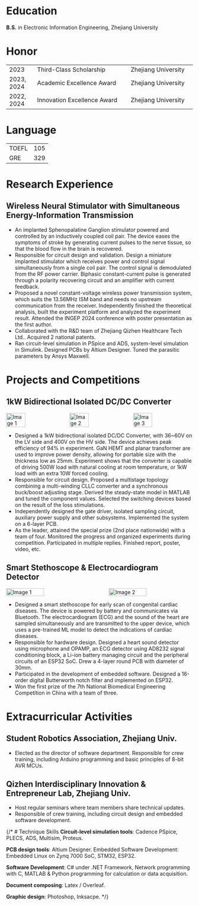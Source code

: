 
# Education
**B.S.** in Electronic Information Engineering, Zhejiang University

# Honor
<table cellpadding="10" cellspacing="0" width="100%" style="font-size: 16px;">
    <tr>
        <td width="15%">2023</td>
        <td>Third-Class Scholarship</td>
        <td>Zhejiang University</td>
    </tr>
    <tr>
        <td>2023, 2024</td>
        <td>Academic Excellence Award</td>
        <td>Zhejiang University</td>
    </tr>
    <tr>
        <td>2022, 2024</td>
        <td>Innovation Excellence Award</td>
        <td>Zhejiang University</td>
    </tr>
</table>

# Language

<table cellpadding="10" cellspacing="0" width="100%" style="font-size: 16px;">
    <tr>
        <td>TOEFL</td>
        <td>105</td>
    </tr>
    <tr>
        <td>GRE</td>
        <td>329</td>
    </tr>
 
</table>

# Research Experience
## Wireless Neural Stimulator with Simultaneous Energy-Information Transmission

- An implanted Sphenopalatine Ganglion stimulator powered and controlled by an inductively coupled coil pair. The device eases the symptoms of stroke by generating current pulses to the nerve tissue, so that the blood flow in the brain is recovered.
- Responsible for circuit design and validation. Design a miniature implanted stimulator which receives power and control signal simultaneously from a single coil pair. The control signal is demodulated from the RF power carrier. Biphasic constant-current pulse is generated through a polarity recovering circuit and an amplifier with current feedback.
- Proposed a novel constant-voltage wireless power transmission system, which suits the 13.56MHz ISM band and needs no upstream communication from the receiver. Independently finished the theoretical analysis, built the experiment platform and analyzed the experiment result. Attended the INGEP 2024 conference with poster presentation as the first author.
- Collaborated with the R&D team of Zhejiang Qizhen Healthcare Tech Ltd.. Acquired 2 national patents.
- Ran circuit-level simulation in PSpice and ADS, system-level simulation in Simulink. Designed PCBs by Altium Designer. Tuned the parasitic parameters by Ansys Maxwell.

# Projects and Competitions
## 1kW Bidirectional Isolated DC/DC Converter

<div style="display: flex; justify-content: space-between;">
    <Image src={MultistageCLLC_1} alt="Image 1" style="height: auto; width: 32%; object-fit: contain;"/>
    <Image src={MultistageCLLC_2} alt="Image 2" style="height: auto; width: 32%; object-fit: contain;"/>
    <Image src={MultistageCLLC_3} alt="Image 3" style="height: auto; width: 32%; object-fit: contain;"/>
</div>

- Designed a 1kW bidirectional isolated DC/DC Converter, with 36~60V on the LV side and 400V on the HV side. The device achieves peak efficiency of 94% in experiment. GaN HEMT and planar transformer are used to improve power density, allowing for portable size with the thickness low as 25mm. Experiment shows that the converter is capable of driving 500W load with natural cooling at room temperature, or 1kW load with an extra 10W forced cooling.
- Responsible for circuit design. Proposed a multistage topology combining a multi-winding CLLC converter and a synchronous buck/boost adjusting stage. Derived the steady-state model in MATLAB and tuned the component values. Selected the switching devices based on the result of the loss stimulations.
- Independently designed the gate driver, isolated sampling circuit, auxiliary power supply and other subsystems. Implemented the system on a 6-layer PCB.
- As the leader, attained the special prize (2nd place nationwide) with a team of four. Monitored the progress and organized experiments during competition. Participated in multiple replies. Finished report, poster, video, etc.

## Smart Stethoscope & Electrocardiogram Detector

<div style="display: flex; justify-content: space-between;">
    <Image src={Heartsound_1} alt="Image 1" style="height: auto; width: 45%; object-fit: contain;"/>
    <Image src={Heartsound_2} alt="Image 2" style="height: auto; width: 45%; object-fit: contain;"/>
</div>


- Designed a smart stethoscope for early scan of congenital cardiac diseases. The device is powered by battery and communicates via Bluetooth. The electrocardiogram (ECG) and the sound of the heart are sampled simultaneously and are transmitted to the upper device, which uses a pre-trained ML model to detect the indications of cardiac diseases.
- Responsible for hardware design. Designed a heart sound detector using microphone and OPAMP, an ECG detector using AD8232 signal conditioning block, a Li-ion battery managing circuit and the peripheral circuits of an ESP32 SoC. Drew a 4-layer round PCB with diameter of 30mm.
- Participated in the development of embedded software. Designed a 16-order digital Butterworth notch filter and implemented on ESP32.
- Won the first prize of the 7th National Biomedical Engineering Competition in China with a team of three. 

# Extracurricular Activities
## Student Robotics Association, Zhejiang Univ.
- Elected as the director of software department. Responsible for crew training, including Arduino programming and basic principles of 8-bit AVR MCUs.

## Qizhen Interdisciplinary Innovation & Entrepreneur Lab, Zhejiang Univ.
- Host regular seminars where team members share technical updates.
- Responsible of crew training, including circuit design and embedded software development.

{/* # Technique Skills
**Circuit-level simulation tools**: Cadence PSpice, PLECS, ADS, Multisim, Proteus.

**PCB design tools**: Altium Designer.
Embedded Software Development: Embedded Linux on Zynq 7000 SoC, STM32, ESP32.

**Software Development**: C# under .NET Framework, Network programming with C, MATLAB & Python programming for calculation or data acquisition.

**Document composing**: Latex / Overleaf.

**Graphic design**: Photoshop, Inksacpe. */}